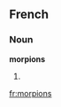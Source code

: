 ==French==

===Noun===
'''morpions''' {{m}}

# {{plural of|[[morpion]]|lang=French}}

[[fr:morpions]]